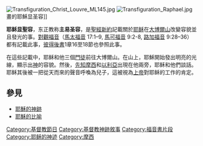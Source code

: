 {{unreferenced|time=2014-07-30T15:00:21+00:00}}
[[File:Transfiguration_Christ_Louvre_ML145.jpg|thumb]]
[[File:Transfiguration_Raphael.jpg|thumb]]畫的耶穌显圣容]]
{{耶稣}}

'''耶稣显聖容'''，东正教称'''主易圣容'''，是[[聖經|聖經]][[新約|新約]]記載關於[[耶稣|耶稣]]在[[塔沃爾山|大博爾山]]改變容貌並且發光的事。[[對觀福音|對觀福音]]（[[馬太福音|馬太福音]] 17:1–9, [[馬可福音|馬可福音]] 9:2-8, [[路加福音|路加福音]] 9:28–36）都有記載此事，[[彼得後書|彼得後書]]1章16至18節也參照此事。

在這些記載中，耶稣和他三個[[門徒|門徒]]前往大博爾山。在山上，耶穌開始發出明亮的光線，顯示出[[基督教的神|神]]的容貌。然後，[[先知|先知]][[摩西|摩西]]和[[以利亞|以利亞]]出現在他兩旁，耶稣和他們談話。耶稣其後被一把從天而來的聲音呼喚為兒子，這被視為[[上帝|上帝]]對耶稣的工作的肯定。

==參見==
*[[耶穌的神跡|耶穌的神跡]]
*[[耶穌的比喻|耶穌的比喻]]

{{s-start}}
{{s-hou|[[耶穌生平|耶穌生平]]：[[耶穌的神跡|耶穌的神跡]]|||}}
{{s-bef|before=[[彼得向上帝的告白|彼得向上帝的告白]]<br><small>[[耶穌傳道|耶穌傳道]]</small>}}
{{s-ttl|title=[[新約|新約]]<br>事件}}
{{s-aft|after=[[恶仆逼债的比喻|恶仆逼债的比喻]]<br><small>[[耶稣的比喻|耶稣的比喻]]</small>}}
{{end}}

[[Category:基督教節日|Category:基督教節日]]
[[Category:基督教神跡敘事|Category:基督教神跡敘事]]
[[Category:福音書片段|Category:福音書片段]]
[[Category:耶稣的神迹|Category:耶稣的神迹]]
[[Category:摩西|Category:摩西]]
